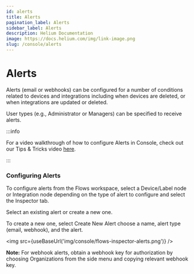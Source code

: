 ```yaml
---
id: alerts
title: Alerts
pagination_label: Alerts
sidebar_label: Alerts
description: Helium Documentation
image: https://docs.helium.com/img/link-image.png
slug: /console/alerts
---
```


# Alerts


Alerts (email or webhooks) can be configured for a number of conditions related to devices and
integrations including when devices are deleted, or when integrations are updated or deleted.

User types (e.g., Administrator or Managers) can be specified to receive alerts.

:::info

For a video walkthrough of how to configure Alerts in Console, check out our Tips & Tricks video
[here](https://youtu.be/xv8aM1oNIEs).

:::

### Configuring Alerts

To configure alerts from the Flows workspace, select a Device/Label node or Integration node
depending on the type of alert to configure and select the Inspector tab.

Select an existing alert or create a new one.

To create a new one, select Create New Alert choose a name, alert type (email, webhook), and the
alert.

<img src={useBaseUrl('img/console/flows-inspector-alerts.png')} />

**Note:** For webhook alerts, obtain a webhook key for authorization by choosing Organizations from
the side menu and copying relevant webhook key.
